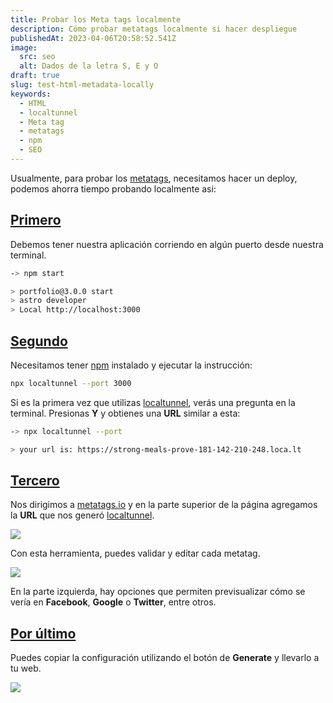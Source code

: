 ```yaml
---
title: Probar los Meta tags localmente
description: Cómo probar metatags localmente si hacer despliegue
publishedAt: 2023-04-06T20:58:52.541Z
image:
  src: seo
  alt: Dados de la letra S, E y O
draft: true
slug: test-html-metadata-locally
keywords:
  - HTML
  - localtunnel
  - Meta tag
  - metatags
  - npm
  - SEO
---
```



<Picture src={frontmatter.image.src} alt={frontmatter.image.alt} />

Usualmente, para probar los [metatags](https://developer.mozilla.org/en-US/docs/Web/HTML/Element/meta), necesitamos hacer un deploy, podemos ahorra tiempo probando localmente asi:

## [Primero](#first)

Debemos tener nuestra aplicación corriendo en algún puerto desde nuestra terminal.

```bash
-> npm start

> portfolio@3.0.0 start
> astro developer
> Local http://localhost:3000
```

## [Segundo](#second)

Necesitamos tener [npm](https://nodejs.org/en/download) instalado y ejecutar la instrucción:

```bash
npx localtunnel --port 3000
```

Si es la primera vez que utilizas [localtunnel](https://theboroer.github.io/localtunnel-www/), verás una pregunta en la terminal. Presionas **Y** y obtienes una **URL** similar a esta:

```bash
-> npx localtunnel --port

> your url is: https://strong-meals-prove-181-142-210-248.loca.lt
```

## [Tercero](#third)

Nos dirigimos a [metatags.io](https://metatags.io/) y en la parte superior de la página agregamos la **URL** que nos generó [localtunnel](https://theboroer.github.io/localtunnel-www/).

![](/assets/test-metatags/metatag-search-bar.png)

Con esta herramienta, puedes validar y editar cada metatag.

![](/assets/test-metatags/metatags-preview.png)

En la parte izquierda, hay opciones que permiten previsualizar cómo se vería en **Facebook**, **Google** o **Twitter**, entre otros.

## [Por último](#last)
Puedes copiar la configuración utilizando el botón de **Generate** y llevarlo a tu web.

![](/assets/test-metatags/metatags-generated.png)
